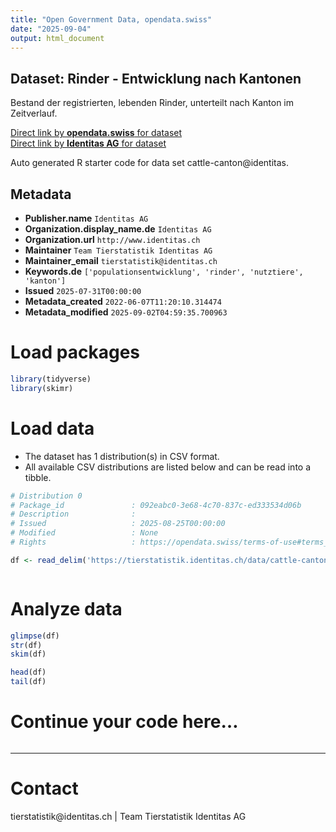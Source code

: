 ```yaml
---
title: "Open Government Data, opendata.swiss"
date: "2025-09-04"
output: html_document
---
```


## Dataset: Rinder - Entwicklung nach Kantonen

Bestand der registrierten, lebenden Rinder, unterteilt nach Kanton im Zeitverlauf.

[Direct link by **opendata.swiss** for dataset](https://opendata.swiss/de/dataset/rinder-entwicklung-nach-kantonen)<br>
[Direct link by **Identitas AG** for dataset](https://tierstatistik.identitas.ch/)

Auto generated R starter code for data set cattle-canton@identitas.

## Metadata

- **Publisher.name** `Identitas AG`
- **Organization.display_name.de** `Identitas AG`
- **Organization.url** `http://www.identitas.ch`
- **Maintainer** `Team Tierstatistik Identitas AG`
- **Maintainer_email** `tierstatistik@identitas.ch`
- **Keywords.de** `['populationsentwicklung', 'rinder', 'nutztiere', 'kanton']`
- **Issued** `2025-07-31T00:00:00`
- **Metadata_created** `2022-06-07T11:20:10.314474`
- **Metadata_modified** `2025-09-02T04:59:35.700963`


# Load packages

```r

library(tidyverse)
library(skimr)

```

# Load data

-   The dataset has 1 distribution(s) in CSV format.
-   All available CSV distributions are listed below and can be read into a tibble.

```r

# Distribution 0
# Package_id               : 092eabc0-3e68-4c70-837c-ed333534d06b
# Description              : 
# Issued                   : 2025-08-25T00:00:00
# Modified                 : None
# Rights                   : https://opendata.swiss/terms-of-use#terms_by

df <- read_delim('https://tierstatistik.identitas.ch/data/cattle-canton.csv')



```

# Analyze data

```r

glimpse(df)
str(df)
skim(df)

head(df)
tail(df)

```

# Continue your code here...

```r

```

------------------------------------------------------------------------

# Contact

tierstatistik@identitas.ch | Team Tierstatistik Identitas AG
